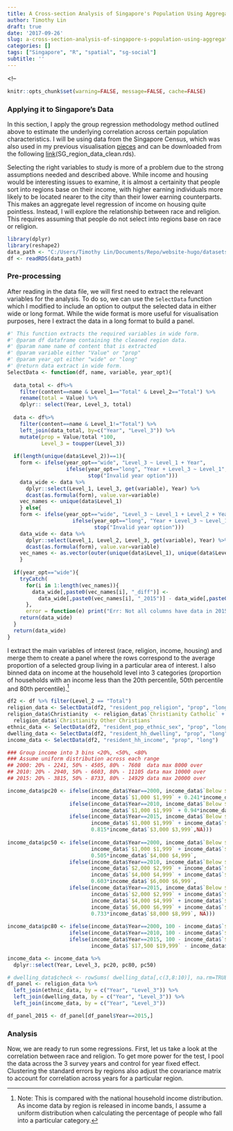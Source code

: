 ```yaml
---
title: A Cross-section Analysis of Singapore's Population Using Aggregate Regions
author: Timothy Lin
draft: true
date: '2017-09-26'
slug: a-cross-section-analysis-of-singapore-s-population-using-aggregate-regions
categories: []
tags: ["Singapore", "R", "spatial", "sg-social"]
subtitle: ''
---
```


<!--
```r
knitr::opts_chunk$set(warning=FALSE, message=FALSE, cache=FALSE)
```

### Applying it to Singapore's Data

In this section, I apply the group regression methodology method outlined above to estimate the underlying correlation across certain population characteristics. I will be using data from the Singapore Census, which was also used in my previous visualisation [pieces](/2017/09/10/examining-the-changes-in-religious-beliefs-part-2/) and can be downloaded from the following [link](https://github.com/timlrx/sg-mapping)(SG_region_data_clean.rds). 

Selecting the right variables to study is more of a problem due to the strong assumptions needed and described above. While income and housing would be interesting issues to examine, it is almost a certainity that people sort into regions base on their income, with higher earning individuals more likely to be located nearer to the city than their lower earning counterparts. This makes an aggregate level regression of income on housing quite pointless. Instead, I will explore the relationship between race and religion. This requires assuming that people do not select into regions base on race or religion. 

```r
library(dplyr)
library(reshape2)
data_path <- "C:/Users/Timothy Lin/Documents/Repo/website-hugo/datasets/SG_region_data_clean.rds"
df <- readRDS(data_path)
```

### Pre-processing

After reading in the data file, we will first need to extract the relevant variables for the analysis. To do so, we can use the `SelectData` function which I modified to include an option to output the selected data in either wide or long format. While the wide format is more useful for visualisation purposes, here I extract the data in a long format to build a panel.

```r
#' This function extracts the required variables in wide form.
#' @param df dataframe containing the cleaned region data.
#' @param name name of content that is extracted
#' @param variable either "Value" or "prop"
#' @param year_opt either "wide" or "long"
#' @return data extract in wide form.
SelectData <- function(df, name, variable, year_opt){
  
  data_total <- df%>%
    filter(content==name & Level_1=="Total" & Level_2=="Total") %>%
    rename(total = Value) %>%
    dplyr:: select(Year, Level_3, total)
  
  data <- df%>%
    filter(content==name & Level_1!="Total") %>%
    left_join(data_total, by=c("Year", "Level_3")) %>%
    mutate(prop = Value/total *100,
           Level_3 = toupper(Level_3))
  
  if(length(unique(data$Level_2))==1){
    form <- ifelse(year_opt=="wide", "Level_3 ~ Level_1 + Year", 
                   ifelse(year_opt=="long", "Year + Level_3 ~ Level_1",
                          stop("Invalid year option")))
    data_wide <- data %>%
      dplyr::select(Level_1, Level_3, get(variable), Year) %>%
      dcast(as.formula(form), value.var=variable)
    vec_names <- unique(data$Level_1)
    } else{
    form <- ifelse(year_opt=="wide", "Level_3 ~ Level_1 + Level_2 + Year", 
                     ifelse(year_opt=="long", "Year + Level_3 ~ Level_1 + Level_2",
                            stop("Invalid year option")))
    data_wide <- data %>%
      dplyr::select(Level_1, Level_2, Level_3, get(variable), Year) %>%
      dcast(as.formula(form), value.var=variable)
    vec_names <- as.vector(outer(unique(data$Level_1), unique(data$Level_2), paste, sep="_"))
    }
  
  if(year_opt=="wide"){
    tryCatch(  
      for(i in 1:length(vec_names)){
        data_wide[,paste0(vec_names[i], "_diff")] <- 
          data_wide[,paste0(vec_names[i], "_2015")] - data_wide[,paste0(vec_names[i], "_2000")]
      }, 
      error = function(e) print("Err: Not all columns have data in 2015 and 2000"))
    return(data_wide)
  }
  return(data_wide)
}
```

I extract the main variables of interest (race, religion, income, housing) and merge them to create a panel where the rows correspond to the average proportion of a selected group living in a particular area of interest. I also binned data on income at the household level into 3 categories (proportion of households with an income less than the 20th percentile, 50th percentile and 80th percentile).^[Note: This is compared with the national household income distribution. As income data by region is released in income bands, I assume a uniform distribution when calculating the percentage of people who fall into a particular category.]

```r
df2 <- df %>% filter(Level_2 == "Total") 
religion_data <- SelectData(df2, "resident_pop_religion", "prop", "long")
religion_data$Christianity  <- religion_data$`Christianity Catholic` +
  religion_data$`Christianity Other Christians`
ethnic_data <- SelectData(df2, "resident_pop_ethnic_sex", "prop", "long")
dwelling_data <- SelectData(df2, "resident_hh_dwelling", "prop", "long")
income_data <- SelectData(df2, "resident_hh_income", "prop", "long")

### Group income into 3 bins <20%, <50%, <80%
### Assume uniform distribution across each range
## 2000: 20% - 2241, 50% - 4505, 80% - 7608  data max 8000 over
## 2010: 20% - 2940, 50% - 6603, 80% - 11105 data max 10000 over
## 2015: 20% - 3815, 50% - 8733, 80% - 14929 data max 20000 over

income_data$pc20 <- ifelse(income_data$Year==2000, income_data$`Below $1,000` +
                           income_data$`$1,000 $1,999` + 0.241*income_data$`$2,000 $2,999`,
                    ifelse(income_data$Year==2010, income_data$`Below $1,000` +
                           income_data$`$1,000 $1,999` + 0.94*income_data$`$2,000 $2,999`,
                    ifelse(income_data$Year==2015, income_data$`Below $1,000` +
                           income_data$`$1,000 $1,999` + income_data$`$2,000 $2,999` +
                           0.815*income_data$`$3,000 $3,999`,NA)))
                             
income_data$pc50 <- ifelse(income_data$Year==2000, income_data$`Below $1,000` +
                           income_data$`$1,000 $1,999` + income_data$`$2,000 $2,999` + income_data$`$3,000 $3,999` +
                           0.505*income_data$`$4,000 $4,999`,
                    ifelse(income_data$Year==2010, income_data$`Below $1,000` + income_data$`$1,000 $1,999` +
                           income_data$`$2,000 $2,999` + income_data$`$3,000 $3,999` +
                           income_data$`$4,000 $4,999` + income_data$`$5,000 $5,999` + 
                           0.603*income_data$`$6,000 $6,999`,
                    ifelse(income_data$Year==2015, income_data$`Below $1,000` + income_data$`$1,000 $1,999` +
                           income_data$`$2,000 $2,999` + income_data$`$3,000 $3,999` +
                           income_data$`$4,000 $4,999` + income_data$`$5,000 $5,999` + 
                           income_data$`$6,000 $6,999` + income_data$`$7,000 $7,999` +
                           0.733*income_data$`$8,000 $8,999`, NA)))
                                                                    
income_data$pc80 <- ifelse(income_data$Year==2000, 100 - income_data$`$8,000 & Over` ,
                    ifelse(income_data$Year==2010, 100 - income_data$`$10,000 & Over`,
                    ifelse(income_data$Year==2015, 100 - income_data$`$20,000 & Over` -
                           income_data$`$17,500 $19,999` - income_data$`$15,000 $17,499`, NA)))

income_data <- income_data %>%
  dplyr::select(Year, Level_3, pc20, pc80, pc50)

# dwelling_data$check <- rowSums( dwelling_data[,c(3,8:10)], na.rm=TRUE)
df_panel <- religion_data %>%
  left_join(ethnic_data, by = c("Year", "Level_3")) %>%
  left_join(dwelling_data, by = c("Year", "Level_3")) %>%
  left_join(income_data, by = c("Year", "Level_3"))

df_panel_2015 <- df_panel[df_panel$Year==2015,]
```

### Analysis

Now, we are ready to run some regressions. First, let us take a look at the correlation between race and religion. To get more power for the test, I pool the data across the 3 survey years and control for year fixed effect. Clustering the standard errors by regions also adjust the covariance matrix to account for correlation across years for a particular region. 